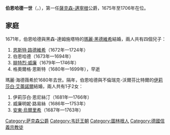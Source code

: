 {{Multiple issues|
{{Expand language|1=en|time=2021-02-02T08:06:50+00:00}}
{{Unreferenced|time=2021-02-02T08:06:50+00:00}}
}}
{{Infobox noble
| name        = 伯恩哈德一世
| image       = BernhardIsamei.JPG
| image_size  = 200px
| succession  = 薩克森-邁寧根公爵
| reign       = 1675年 — 1706年
| successor   = [[恩斯特·路德維希一世|恩斯特·路德維希一世]]
| spouse      = [[瑪麗·黑德維希_(黑森-達姆施塔特)|瑪麗·黑德維希]]<br>[[伊莉莎白·艾蕾諾爾_(不倫瑞克-沃爾芬比特爾)|伊莉莎白·艾蕾諾爾]]
| birth_date  = {{birth date|1649|9|10|df=y}}
| birth_place = [[哥達|哥達]]
| death_date  = {{death date and age|1706|4|27|1649|9|10|df=y}}
| death_place = [[邁寧根|邁寧根]]
| noble family= [[韋廷王朝|韋廷王朝]]
| father      = [[恩斯特一世_(薩克森-哥達)|薩克森-哥達公爵恩斯特一世]]
| mother      = [[伊莉莎白·索菲亞_(薩克森-阿爾滕堡)|伊莉莎白·索菲亞]]
| religion    = [[信義宗|信義宗]]
}}
'''伯恩哈德一世'''（{{lang-de|Bernhard I.}}，{{bd|1649年|9月10日|1706年|4月27日}}），第一任[[薩克森-邁寧根|薩克森-邁寧根]]公爵，1675年至1706年在位。

== 家庭 ==
1671年，伯恩哈德與黑森-達姆施塔特的[[瑪麗·黑德維希_(黑森-達姆施塔特)|瑪麗·黑德維希]]結婚，兩人共有四個兒子：
# [[恩斯特·路德維希一世|恩斯特·路德維希]]（1672年—1724年）
# 伯恩哈德（1673年—1694年）
# [[腓特烈·威廉_(薩克森-邁寧根)|腓特烈·威廉]]（1679年—1746年）
# 格奧爾格·恩斯特（1680年—1699年），早逝

瑪麗·海德薇希於1680年去世。隔年，伯恩哈德與不倫瑞克-沃爾芬比特爾的[[伊莉莎白·艾蕾諾爾_(不倫瑞克-沃爾芬比特爾)|伊莉莎白·艾蕾諾爾]]結婚，兩人共有1子2女：
# 伊莉莎白·恩尼絲汀（1681年—1766年）
# 威廉明妮·路易絲（1686年—1753年）
# [[安東·烏爾里希_(薩克森-邁寧根)|安東·烏爾里希]]（1687年—1763年）

{{s-start}}
{{s-hou|[[薩克森-邁寧根|薩克森-邁寧根]]王朝|1649年|9月10日|1706年|4月27日|[[韋廷王朝|韋廷王朝]]}}
{{s-reg}}
{{s-new}}
{{s-ttl|title=[[薩克森統治者列表|薩克森-邁寧根公爵]]|years=1675年–1706年}}
{{s-aft|after=[[恩斯特·路德維希一世|恩斯特·路德維希一世]]}}
{{s-end}}

{{normdaten}}
[[Category:萨克森公爵|Category:萨克森公爵]]
[[Category:韦廷王朝|Category:韦廷王朝]]
[[Category:圖林根人|Category:圖林根人]]
[[Category:德國信義宗教徒|Category:德國信義宗教徒]]